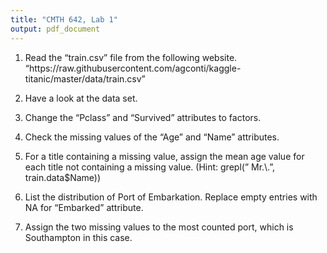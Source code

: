 ```yaml
---
title: "CMTH 642, Lab 1"
output: pdf_document
---
```


1. Read the "train.csv" file from the following website.
"https://raw.githubusercontent.com/agconti/kaggle-titanic/master/data/train.csv"

2. Have a look at the data set.

3. Change the "Pclass" and "Survived" attributes to factors.

4. Check the missing values of the "Age" and "Name" attributes. 

5. For a title containing a missing value, assign the mean age value for each title not containing a missing value. 
(Hint: grepl(" Mr.\\.", train.data$Name))

6. List the distribution of Port of Embarkation. Replace empty entries with NA for "Embarked" attribute.

7. Assign the two missing values to the most counted port, which is Southampton in this case.


